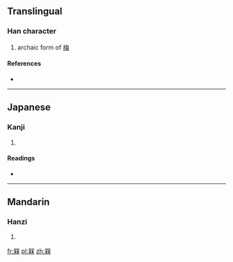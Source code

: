 ==Translingual==

===Han character===
{{Han char|rn=75|rad=木|as=10|sn=14|four=|canj=口木口木 (RDRD)}}
#archaic form of [[梅]]

====References====
* {{Han ref|kx=0546.140|dkj=15324|dj=0934.060|hdz=21263.180|uh=69D1|ud=27089}}

----

==Japanese==

===Kanji===
{{ja-kanji|grade=|rs=木10}}

# {{defn|lang=ja|sort=木10}}

====Readings====
* {{ja-readings|on=[[ばい]] (bai)|kun=[[うめ]] (ume)}}

----

==Mandarin==

===Hanzi===
{{cmn-hanzi|pin=[[méi]] ([[mei2]])|wg=mei<sup>2</sup>}}

# {{defn|lang=cmn|sort=木10}}

[[fr:槑]]
[[pl:槑]]
[[zh:槑]]